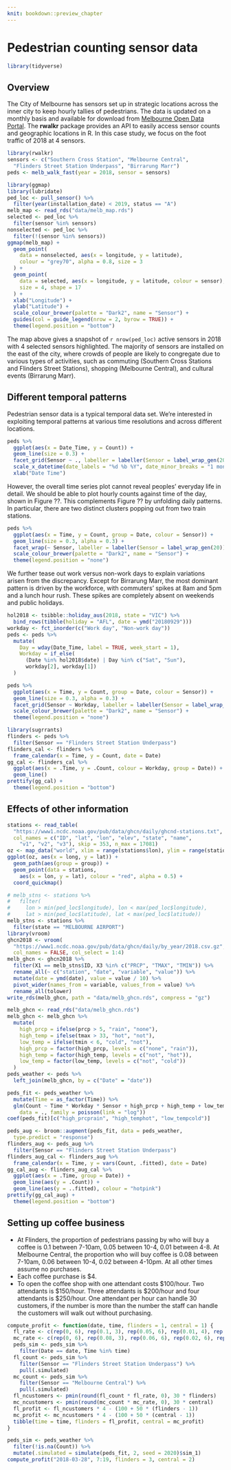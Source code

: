 ```yaml
---
knit: bookdown::preview_chapter
---
```


# Pedestrian counting sensor data

```r
library(tidyverse)
```

## Overview

The City of Melbourne has sensors set up in strategic locations across the inner city to keep hourly tallies of pedestrians. The data is updated on a monthly basis and available for download from [Melbourne Open Data Portal](https://data.melbourne.vic.gov.au/Transport/Pedestrian-Counting-System-2009-to-Present-counts-/b2ak-trbp). The **rwalkr** package provides an API to easily access sensor counts and geographic locations in R. In this case study, we focus on the foot traffic of 2018 at 4 sensors.

```r
library(rwalkr)
sensors <- c("Southern Cross Station", "Melbourne Central",
  "Flinders Street Station Underpass", "Birrarung Marr")
peds <- melb_walk_fast(year = 2018, sensor = sensors)
```

```r
library(ggmap)
library(lubridate)
ped_loc <- pull_sensor() %>% 
  filter(year(installation_date) < 2019, status == "A")
melb_map <- read_rds("data/melb_map.rds")
selected <- ped_loc %>% 
  filter(sensor %in% sensors)
nonselected <- ped_loc %>% 
  filter(!(sensor %in% sensors))
ggmap(melb_map) +
  geom_point(
    data = nonselected, aes(x = longitude, y = latitude),
    colour = "grey70", alpha = 0.8, size = 3
  ) +
  geom_point(
    data = selected, aes(x = longitude, y = latitude, colour = sensor),
    size = 4, shape = 17
  ) +
  xlab("Longitude") +
  ylab("Latitude") +
  scale_colour_brewer(palette = "Dark2", name = "Sensor") +
  guides(col = guide_legend(nrow = 2, byrow = TRUE)) +
  theme(legend.position = "bottom")
```

The map above gives a snapshot of `r nrow(ped_loc)` active sensors in 2018 with 4 selected sensors highlighted. The majority of sensors are installed on the east of the city, where crowds of people are likely to congregate due to various types of activities, such as commuting (Southern Cross Stations and Flinders Street Stations), shopping (Melbourne Central), and cultural events (Birrarung Marr).

## Different temporal patterns

Pedestrian sensor data is a typical temporal data set. We're interested in exploiting temporal patterns at various time resolutions and across different locations.

```r
peds %>% 
  ggplot(aes(x = Date_Time, y = Count)) +
  geom_line(size = 0.3) +
  facet_grid(Sensor ~ ., labeller = labeller(Sensor = label_wrap_gen(20))) +
  scale_x_datetime(date_labels = "%d %b %Y", date_minor_breaks = "1 month") +
  xlab("Date Time")
```

However, the overall time series plot cannot reveal peoples' everyday life in detail. We should be able to plot hourly counts against time of the day, shown in Figure ??. This complements Figure ?? by unfolding daily patterns. In particular, there are two distinct clusters popping out from two train stations.

```r
peds %>% 
  ggplot(aes(x = Time, y = Count, group = Date, colour = Sensor)) +
  geom_line(size = 0.3, alpha = 0.3) +
  facet_wrap(~ Sensor, labeller = labeller(Sensor = label_wrap_gen(20))) +
  scale_colour_brewer(palette = "Dark2", name = "Sensor") +
  theme(legend.position = "none")
```

We further tease out work versus non-work days to explain variations arisen from the discrepancy. Except for Birrarung Marr, the most dominant pattern is driven by the workforce, with commuters' spikes at 8am and 5pm and a lunch hour rush. These spikes are completely absent on weekends and public holidays.

```r
hol2018 <- tsibble::holiday_aus(2018, state = "VIC") %>% 
  bind_rows(tibble(holiday = "AFL", date = ymd("20180929")))
workday <- fct_inorder(c("Work day", "Non-work day"))
peds <- peds %>% 
  mutate(
    Day = wday(Date_Time, label = TRUE, week_start = 1),
    Workday = if_else(
      (Date %in% hol2018$date) | Day %in% c("Sat", "Sun"),
      workday[2], workday[1])
  )
```

```r
peds %>% 
  ggplot(aes(x = Time, y = Count, group = Date, colour = Sensor)) +
  geom_line(size = 0.3, alpha = 0.3) +
  facet_grid(Sensor ~ Workday, labeller = labeller(Sensor = label_wrap_gen(20))) +
  scale_colour_brewer(palette = "Dark2", name = "Sensor") +
  theme(legend.position = "none")
```

```r
library(sugrrants)
flinders <- peds %>% 
  filter(Sensor == "Flinders Street Station Underpass")
flinders_cal <- flinders %>% 
  frame_calendar(x = Time, y = Count, date = Date)
gg_cal <- flinders_cal %>% 
  ggplot(aes(x = .Time, y = .Count, colour = Workday, group = Date)) +
  geom_line()
prettify(gg_cal) +
  theme(legend.position = "bottom")
```

## Effects of other information

```r
stations <- read_table(
  "https://www1.ncdc.noaa.gov/pub/data/ghcn/daily/ghcnd-stations.txt", 
  col_names = c("ID", "lat", "lon", "elev", "state", "name", 
    "v1", "v2", "v3"), skip = 353, n_max = 17081)
oz <- map_data("world", xlim = range(stations$lon), ylim = range(stations$lat))
ggplot(oz, aes(x = long, y = lat)) + 
  geom_path(aes(group = group)) + 
  geom_point(data = stations, 
    aes(x = lon, y = lat), colour = "red", alpha = 0.5) +
  coord_quickmap()
```

```r
# melb_stns <- stations %>% 
#   filter(
#     lon > min(ped_loc$longitude), lon < max(ped_loc$longitude), 
#     lat > min(ped_loc$latitude), lat < max(ped_loc$latitude))
melb_stns <- stations %>% 
  filter(state == "MELBOURNE AIRPORT")
library(vroom)
ghcn2018 <- vroom(
  "https://www1.ncdc.noaa.gov/pub/data/ghcn/daily/by_year/2018.csv.gz",
  col_names = FALSE, col_select = 1:4)
melb_ghcn <- ghcn2018 %>% 
  filter(X1 == melb_stns$ID, X3 %in% c("PRCP", "TMAX", "TMIN")) %>% 
  rename_all(~ c("station", "date", "variable", "value")) %>% 
  mutate(date = ymd(date), value = value / 10) %>% 
  pivot_wider(names_from = variable, values_from = value) %>% 
  rename_all(tolower)
write_rds(melb_ghcn, path = "data/melb_ghcn.rds", compress = "gz")
```

```r
melb_ghcn <- read_rds("data/melb_ghcn.rds")
melb_ghcn <- melb_ghcn %>% 
  mutate(
    high_prcp = ifelse(prcp > 5, "rain", "none"), 
    high_temp = ifelse(tmax > 33, "hot", "not"), 
    low_temp = ifelse(tmin < 6, "cold", "not"),
    high_prcp = factor(high_prcp, levels = c("none", "rain")),
    high_temp = factor(high_temp, levels = c("not", "hot")),
    low_temp = factor(low_temp, levels = c("not", "cold"))
  )
peds_weather <- peds %>% 
  left_join(melb_ghcn, by = c("Date" = "date"))
```

```r
peds_fit <- peds_weather %>% 
  mutate(Time = as_factor(Time)) %>% 
  glm(Count ~ Time * Workday * Sensor + high_prcp + high_temp + low_temp,
    data = ., family = poisson(link = "log"))
coef(peds_fit)[c("high_prcprain", "high_temphot", "low_tempcold")]
```

```r
peds_aug <- broom::augment(peds_fit, data = peds_weather,
  type.predict = "response")
flinders_aug <- peds_aug %>% 
  filter(Sensor == "Flinders Street Station Underpass")
flinders_aug_cal <- flinders_aug %>% 
  frame_calendar(x = Time, y = vars(Count, .fitted), date = Date)
gg_cal_aug <- flinders_aug_cal %>% 
  ggplot(aes(x = .Time, group = Date)) +
  geom_line(aes(y = .Count)) +
  geom_line(aes(y = ..fitted), colour = "hotpink")
prettify(gg_cal_aug) +
  theme(legend.position = "bottom")
```

## Setting up coffee business

* At Flinders, the proportion of pedestrians passing by who will buy a coffee is 0.1 between 7-10am, 0.05 between 10-4, 0.01 between 4-8. At Melbourne Central, the proportion who will buy coffee is 0.08 between 7-10am, 0.06 between 10-4, 0.02 between 4-10pm. At all other times assume no purchases.
* Each coffee purchase is \$4.
* To open the coffee shop with one attendant costs \$100/hour. Two attendants is \$150/hour. Three attendants is \$200/hour and four attendants is \$250/hour. One attendant per hour can handle 30 customers, if the number is more than the number the staff can handle the customers will walk out without purchasing.

```r
compute_profit <- function(date, time, flinders = 1, central = 1) {
  fl_rate <- c(rep(0, 6), rep(0.1, 3), rep(0.05, 6), rep(0.01, 4), rep(0, 5))[time]
  mc_rate <- c(rep(0, 6), rep(0.08, 3), rep(0.06, 6), rep(0.02, 6), rep(0, 5))[time]
  peds_sim <- peds_sim %>% 
    filter(Date == date, Time %in% time)
  fl_count <- peds_sim %>% 
    filter(Sensor == "Flinders Street Station Underpass") %>% 
    pull(.simulated)
  mc_count <- peds_sim %>% 
    filter(Sensor == "Melbourne Central") %>% 
    pull(.simulated)
  fl_ncustomers <- pmin(round(fl_count * fl_rate, 0), 30 * flinders)
  mc_ncustomers <- pmin(round(mc_count * mc_rate, 0), 30 * central) 
  fl_profit <- fl_ncustomers * 4 - (100 + 50 * (flinders - 1))
  mc_profit <- mc_ncustomers * 4 - (100 + 50 * (central - 1))
  tibble(time = time, flinders = fl_profit, central = mc_profit)
}
```

```r
peds_sim <- peds_weather %>% 
  filter(!is.na(Count)) %>% 
  mutate(.simulated = simulate(peds_fit, 2, seed = 2020)$sim_1)
compute_profit("2018-03-28", 7:19, flinders = 3, central = 2)
```

<!--

We can investigate the working force pattern a bit more closer by location. Rescaling the counts for each location reveals the difference in patterns much more clearly and shows the three workforce spikes much more pronounced (cf Figure \@ref(fig:ped_adjcounts)).

```r
weekhourlies <- peds %>% group_by(Sensor, Weekday, Time) %>%
  summarize(Count = median(Count, na.rm=TRUE))
weekhourlies <- weekhourlies %>% group_by(Sensor) %>% 
  mutate(adjCount = scale(Count))

ggplot(aes(x=Time, y=adjCount), data=weekhourlies) + facet_grid(.~Weekday) + geom_line(aes(group=Sensor))
```

Figure \@ref(fig:loc-cluster) gives an overview of the hourly pattern observed at each location. Locations are grouped by their pattern, resulting into three groups, that can be described mostly by their pedestrian counts at 8am, noon, and 5pm. One ofthe groups shows a strong morning and afternoon peak, with only a slight increase during lunch. The other two groups are not nearly as much affected by the pedestrian rush hours. One group shows almost the same pattern on weekdays as on weekends (with tiny spikes added on weekdays), while pedestrian traffic for the last groups is generally higher for the last group on weekdays than on weekends and increases during the day until peaking at 5pm. 

```r
hourlies <- weekhourlies %>% group_by(Time, Sensor) %>% summarize(
  adjCount = mean(adjCount, na.rm=TRUE)
)
adjcounts <- hourlies %>% spread(Time, adjCount)
dists <- dist(adjcounts[,-1])
pedclust <- hclust(dists)
adjcounts$Group <- cutree(pedclust, k=3)

weekhourlies <- merge(weekhourlies[1:nrow(weekhourlies),], adjcounts[, c("Sensor", "Group")], by="Sensor", all.x=TRUE)
ggplot(aes(x=Time, y=Count), data=weekhourlies) + facet_grid(Group~Weekday) + geom_line(aes(group=Sensor, colour=factor(Group))) + scale_colour_brewer(palette="Dark2")
```

The [geographic location of the sensors](https://data.melbourne.vic.gov.au/Transport-Movement/Pedestrian-Sensor-Locations/ygaw-6rzq) is made available through the Melbourne Data initiative. A copy of the data is available locally. What we would like to do with this data, is to plot the sensors on a map of Melbourne, coloured by the grouping that we just identified to get an idea of whether the groupings have a geographical interpretation as well. 
```r
sensors <- read.csv("data/Pedestrian_Sensor_Locations.csv")
```
Unfortunately, we cannot match the names of the locations directly, because they are formatted (slightly) differently between the two sources. The sensor location data set e.g. contains the string Lygon St (West), whereas the pedestrian count data contains the same location encoded as Lygon.St..West. (note the . introduced by R as a substitute for any special character such as a white space in a variable name).
In order to match these locations, we make use of fuzzy matching as implemented in `adist`, which is based on the generalized Levenshtein distance:
```r
src1 <- as.character(sensors$Sensor.Description)
src2 <- as.character(unique(weekhourlies$Location))

dist.name<-adist(src1, src2, partial = TRUE, ignore.case = TRUE)
dim(dist.name)
```
This distance is an integer value of essentially the number of differences between two character strings. We will pick the minimum for each of the pairs to match the locations strings.

```r
mins <- apply(dist.name, MARGIN=1, FUN=which.min)
sensors$Location <- unique(weekhourlies$Location)[mins]
```
We should also investigate the actual distance values to make sure that we did not accidentally match things that we should not have matched:
```r
sensors$MatchQuality <- apply(dist.name, MARGIN=1, FUN=min)
summary(sensors$MatchQuality)
sensors <- sensors[order(sensors$MatchQuality),]
tail(sensors)[,c("Location", "Sensor.Description")]
```
These matches all look good except for two: `Lonsdale St-Spring St (West)` and `Fitzroy Gardens Visitor Centre` should probably not be matched at all (these two sensors are not actually included in the pedestrian count data at this time). We will set those two locations to NA, and then match via Location to include the grouping information:
```r
sensors$Location[sensors$Sensor.Description %in% c("Lonsdale St-Spring St (West)","Fitzroy Gardens Visitor Centre")] <- NA
sensors <- merge(sensors, weekhourlies[,c("Location", "Group")], by="Location")
```
Now we want to put this information on a map:
```r
library(ggmap)
library(ggthemes)
melb <- get_map("Melbourne, Australia", zoom=14) # we need to set the zoom - the auto-zoom includes too much. 
ggmap(melb, extent="normal") + 
  geom_point(aes(x=Longitude, y=Latitude, colour=factor(Group)), data=sensors, size=3) + theme_map() +
  scale_colour_brewer(palette="Dark2")
```
***Does the grouping shown in Figure \@ref(fig:ped-map) make sense to somebody who knows  Melbourne?***


Coming back to the general pattern of the graphic we started out with in Figure \@ref(fig:peds-counts), we see that
generally, things are quiet at 5 am, particularly on weekdays. There are, however, some notable exceptions with pedestrian counts of more than 1000 between 5 and 6 in the morning: 
```r
subset(mpeds, Hour==5 & Count > 1000)
```
In the current data set (Dec 2015 - Feb 2016) these counts occurred in eight locations on February 21, 2016, which is when Melbourne hosted its annual White Night in 2016.
Besides New Year's morning on the corner of Flinders and Swanston Street, City Square was the place to be on December 28 and 29 at five in the morning. *** not sure what was going on on those two dates ***

```r
days <- unique(subset(mpeds, Hour==5 & Count > 1000)[, c("Date", "Location")])
# I want to get the remaining hours for each of the locations. I also want to get the Feb 20 data.
```

```r
ggplot(aes(x=Hour, y=Count, group=interaction(Location, Day)), 
       data=mpeds) + 
  facet_grid(.~Weekday) + 
  geom_line(alpha=0.3) 
```

-->
